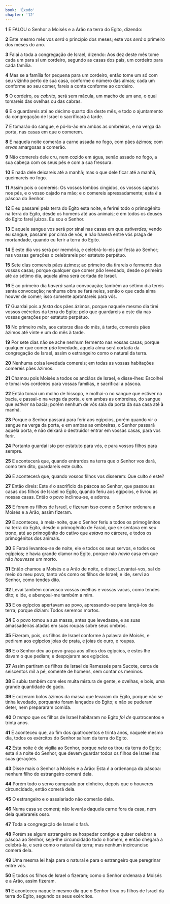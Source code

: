 ```yaml
---
book: 'Êxodo'
chapter: '12'
---
```


**1** E FALOU o Senhor a Moisés e a Arão na terra do Egito, dizendo:

**2** Este mesmo mês vos _será_ o princípio dos meses; este vos _será_ o primeiro dos meses do ano.

**3** Falai a toda a congregação de Israel, dizendo: Aos dez deste mês tome cada um para si um cordeiro, segundo as casas dos pais, um cordeiro para cada família.

**4** Mas se a família for pequena para um cordeiro, então tome um só com seu vizinho perto de sua casa, conforme o número das almas; cada um conforme ao seu comer, fareis a conta conforme ao cordeiro.

**5** O cordeiro, _ou cabrito,_ será sem mácula, um macho de um ano, o qual tomareis das ovelhas ou das cabras.

**6** E o guardareis até ao décimo quarto dia deste mês, e todo o ajuntamento da congregação de Israel o sacrificará à tarde.

**7** E tomarão do sangue, e pô-lo-ão em ambas as ombreiras, e na verga da porta, nas casas em que o comerem.

**8** E naquela noite comerão a carne assada no fogo, com pães ázimos; com _ervas_ amargosas a comerão.

**9** Não comereis dele cru, nem cozido em água, senão assado no fogo, a sua cabeça com os seus pés e com a sua fressura.

**10** E nada dele deixareis até a manhã; mas o que dele ficar até a manhã, queimareis no fogo.

**11** Assim pois o comereis: Os vossos lombos cingidos, os vossos sapatos nos pés, e o vosso cajado na mão; e o comereis apressadamente; esta _é_ a páscoa do Senhor.

**12** E eu passarei pela terra do Egito esta noite, e ferirei todo o primogênito na terra do Egito, desde os homens até aos animais; e em todos os deuses do Egito farei juízos. Eu sou o Senhor.

**13** E aquele sangue vos será por sinal nas casas em que _estiverdes;_ vendo eu sangue, passarei por cima de vós, e não haverá entre vós praga de mortandade, quando eu ferir a terra do Egito.

**14** E este dia vos será por memória, e celebrá-lo-eis por festa ao Senhor; nas vossas gerações o celebrareis por estatuto perpétuo.

**15** Sete dias comereis pães ázimos; ao primeiro dia tirareis o fermento das vossas casas; porque qualquer que comer _pão_ levedado, desde o primeiro até ao sétimo dia, aquela alma será cortada de Israel.

**16** E ao primeiro dia _haverá_ santa convocação; também ao sétimo dia tereis santa convocação; nenhuma obra se fará neles, senão o que cada alma houver de comer; isso somente aprontareis para vós.

**17** Guardai pois a _festa_ dos pães ázimos, porque naquele mesmo dia tirei vossos exércitos da terra do Egito; pelo que guardareis a este dia nas vossas gerações por estatuto perpétuo.

**18** No primeiro _mês,_ aos catorze dias do mês, à tarde, comereis pães ázimos até vinte e um do mês à tarde.

**19** Por sete dias não se ache nenhum fermento nas vossas casas; porque qualquer que comer _pão_ levedado, aquela alma será cortada da congregação de Israel, assim o estrangeiro como o natural da terra.

**20** Nenhuma coisa levedada comereis; em todas as vossas habitações comereis pães ázimos.

**21** Chamou pois Moisés a todos os anciãos de Israel, e disse-lhes: Escolhei e tomai vós cordeiros para vossas famílias, e sacrificai a páscoa.

**22** Então tomai um molho de hissopo, e molhai-o no sangue que estiver na bacia, e passai-o na verga da porta, e em ambas as ombreiras, do sangue que _estiver_ na bacia; porém nenhum de vós saia da porta da sua casa até à manhã.

**23** Porque o Senhor passará para ferir aos egípcios, porém quando vir o sangue na verga da porta, e em ambas as ombreiras, o Senhor passará aquela porta, e não deixará o destruidor entrar em vossas casas, para vos ferir.

**24** Portanto guardai isto por estatuto para vós, e para vossos filhos para sempre.

**25** E acontecerá que, quando entrardes na terra que o Senhor vos dará, como tem dito, guardareis este culto.

**26** E acontecerá que, quando vossos filhos vos disserem: Que culto _é_ este?

**27** Então direis: Este _é_ o sacrifício da páscoa ao Senhor, que passou as casas dos filhos de Israel no Egito, quando feriu aos egípcios, e livrou as nossas casas. Então o povo inclinou-se, e adorou.

**28** E foram os filhos de Israel, e fizeram _isso_ como o Senhor ordenara a Moisés e a Arão, assim fizeram.

**29** E aconteceu, à meia-noite, que o Senhor feriu a todos os primogênitos na terra do Egito, desde o primogênito de Faraó, que se sentava em seu trono, até ao primogênito do cativo que _estava_ no cárcere, e todos os primogênitos dos animais.

**30** E Faraó levantou-se de noite, ele e todos os seus servos, e todos os egípcios; e havia grande clamor no Egito, porque não _havia_ casa em que não _houvesse_ um morto.

**31** Então chamou a Moisés e a Arão de noite, e disse: Levantai-vos, saí do meio do meu povo, tanto vós como os filhos de Israel; e ide, servi ao Senhor, como tendes dito.

**32** Levai também convosco vossas ovelhas e vossas vacas, como tendes dito; e ide, e abençoai-me também a mim.

**33** E os egípcios apertavam ao povo, apressando-se para lançá-los da terra; porque diziam: Todos seremos mortos.

**34** E o povo tomou a sua massa, antes que levedasse, e as suas amassadeiras atadas em suas roupas sobre seus ombros.

**35** Fizeram, pois, os filhos de Israel conforme à palavra de Moisés, e pediram aos egípcios joias de prata, e joias de ouro, e roupas.

**36** E o Senhor deu ao povo graça aos olhos dos egípcios, e estes lhe davam o que pediam; e despojaram aos egípcios.

**37** Assim partiram os filhos de Israel de Ramessés para Sucote, cerca de seiscentos mil a pé, somente de homens, sem contar os meninos.

**38** E subiu também com eles muita mistura de gente, e ovelhas, e bois, uma grande quantidade de gado.

**39** E cozeram bolos ázimos da massa que levaram do Egito, porque não se tinha levedado, porquanto foram lançados do Egito; e não se puderam deter, nem prepararam comida.

**40** O _tempo_ que os filhos de Israel habitaram no Egito _foi de_ quatrocentos e trinta anos.

**41** E aconteceu que, ao fim dos quatrocentos e trinta anos, naquele mesmo dia, todos os exércitos do Senhor saíram da terra do Egito.

**42** Esta noite é de vigília ao Senhor, porque _nela_ os tirou da terra do Egito; esta _é_ a noite do Senhor, que devem guardar todos os filhos de Israel nas suas gerações.

**43** Disse mais o Senhor a Moisés e a Arão: Esta _é_ a ordenança da páscoa: nenhum filho do estrangeiro comerá dela.

**44** Porém todo o servo comprado por dinheiro, depois que o houveres circuncidado, então comerá dela.

**45** O estrangeiro e o assalariado não comerão dela.

**46** Numa casa se comerá; não levarás daquela carne fora da casa, nem dela quebrareis osso.

**47** Toda a congregação de Israel o fará.

**48** Porém se algum estrangeiro se hospedar contigo e quiser celebrar a páscoa ao Senhor, seja-lhe circuncidado todo o homem, e então chegará a celebrá-la, e será como o natural da terra; mas nenhum incircunciso comerá dela.

**49** Uma mesma lei haja para o natural e para o estrangeiro que peregrinar entre vós.

**50** E todos os filhos de Israel o fizeram; como o Senhor ordenara a Moisés e a Arão, assim fizeram.

**51** E aconteceu naquele mesmo dia que o Senhor tirou os filhos de Israel da terra do Egito, segundo os seus exércitos.
